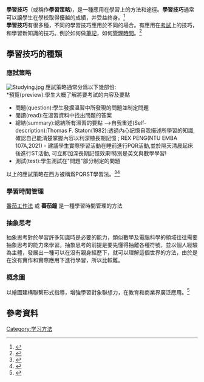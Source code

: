 '''學習技巧'''（或稱作'''學習策略''')，是一種應用在學習上的方法和途徑。'''學習技巧'''通常可以譲學生在學校取得優越的成績，并受益終身。<ref name="eric1">{{cite web|url=http://eric.ed.gov/ERICWebPortal/custom/portlets/recordDetails/detailmini.jsp?_nfpb=true&_&ERICExtSearch_SearchValue_0=EJ667615&ERICExtSearch_SearchType_0=no&accno=EJ667615|title=Contributions of Study Skills to Academic Competence.|date=N/A|work=ISSN-0279-6015|publisher=Educational Resources Information Center|language=EN|accessdate=2009-02-01|archive-date=2010-06-15|archive-url=https://web.archive.org/web/20100615031132/http://www.eric.ed.gov/ERICWebPortal/custom/portlets/recordDetails/detailmini.jsp?_nfpb=true|dead-url=no}}</ref><br />
'''學習技巧'''有很多種，不同的學習技巧應用於不同的場合。有應用在[[考試|考試]]上的技巧，和學習新知識的技巧。例於如何做[[筆記|筆記]]，如何[[時間管理|管理時間]]。<ref>{{cite web |url=http://weblearn.ox.ac.uk/site/colleges/seh/freshinfo/vs/StudySkills2008b.pdf |title=存档副本 |accessdate=2009-02-01 |deadurl=yes |archiveurl=https://web.archive.org/web/20090319212840/http://weblearn.ox.ac.uk/site/colleges/seh/freshinfo/vs/StudySkills2008b.pdf |archivedate=2009-03-19 }}</ref>
== 學習技巧的種類 ==
=== 應試策略 ===
[[File:Studying.jpg|thumb]]
應試策略通常分爲以下幾部份:<br />
*預覽(preview):學生大概了解將要考試的内容及要點
*問題(question):學生發掘溫習中所發現的問題並制定問題
*閱讀(read):在溫習資料中找出問題的答案
*總結(summary):總結所有溫習的要點 -->自我重述(Self-description):Thomas F. Staton(1982):透過內心記憶自我描述所學習的知識, 確認自己能清楚掌握內容以利深植長期記憶 ; REX PENG(NTU EMBA 107A,2021) - 建議學生實際學習活動在睡前進行PQR活動,並於隔天清晨起床後進行ST活動, 可立即加深長期記憶效果!特別是英文與數學學習!
*測試(test):學生測試在"問題"部分制定的問題
以上的應試策略在西方被稱爲PQRST學習法。<ref>{{Cite web |url=http://timesofindia.indiatimes.com/Chennai/Students_tackle_stress_as_board_exams_draw/articleshow/3949131.cms |title=存档副本 |accessdate=2010-09-06 |archive-date=2016-01-12 |archive-url=https://web.archive.org/web/20160112081318/http://timesofindia.indiatimes.com/Chennai/Students_tackle_stress_as_board_exams_draw/articleshow/3949131.cms |dead-url=no }}</ref><ref name="stangl1">{{cite web|url=http://arbeitsblaetter.stangl-taller.at/LERNTECHNIK/PQRST.shtml|title=The PQRST Method of Studying|last=stangl|first=werner|coauthors=Robinson, Francis Pleasant (1970). Effective study. New York: Harper & Row.|publisher=stangl-taller.at|language=EN|accessdate=2009-02-01|archive-date=2009-02-02|archive-url=https://web.archive.org/web/20090202034239/http://arbeitsblaetter.stangl-taller.at/LERNTECHNIK/PQRST.shtml|dead-url=yes}}</ref>

=== 學習時間管理 ===
[[番茄工作法|番茄工作法]] 或 '''蕃茄鐘''' 是一種學習時間管理的方法

=== 抽象思考 ===
抽象思考對於學習許多知識時是必要的能力，類似數學及電腦科學的領域往往需要抽象思考的能力來學習。抽象思考的前提是要先懂得抽離各種符號，並以個人經驗為主體，發展出一種可以在沒有親身經歷下，就可以理解這個世界的方法，由於是在沒有實作和實際應用下進行學習，所以比較難。

=== 概念圖 ===
{{main|概念圖}}
以繪圖建構聯繫形式指導，增強學習對象聯想力，在教育和商業界廣泛應用。<ref>{{cite web |url=https://teachingcommons.stanford.edu/teaching-talk/concept-map-learning-tool-any-subject |title=The concept map: a learning tool for any subject |first=Noelle Christiane |last=Boucquey |date=1 April 2015 |access-date=5 July 2019 |work=[[Stanford_University|Stanford University]] |archive-date=2019-12-14 |archive-url=https://web.archive.org/web/20191214030331/https://teachingcommons.stanford.edu/teaching-talk/concept-map-learning-tool-any-subject }}</ref>

== 參考資料 ==
{{reflist}}

[[Category:学习方法|Category:学习方法]]